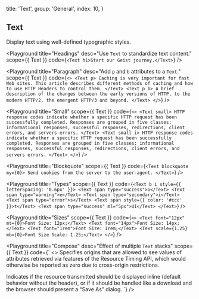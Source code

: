 
  title: 'Text',
  group: 'General',
  index: 10,
}

## Text

Display text using well-defined typographic styles.

<Playground
  title="Headings"
  desc="Use `Text` to standardize text content."
  scope={{ Text }}
  code={`
    <Text h1>Start our Geist journey.</Text>
`}
/>

<Playground
  title="Paragraph"
  desc="Add `p` and `b` attributes to a `Text`."
  scope={{ Text }}
  code={`
<>
  <Text p>
   Caching is very important for fast Web sites. This article describes different methods of caching and how to use HTTP Headers to control them.
  </Text>
  <Text p b>
   A brief description of the changes between the early versions of HTTP, to the modern HTTP/2, the emergent HTTP/3 and beyond.
  </Text>
</>
`}
/>

<Playground
  title="Small"
  scope={{ Text }}
  code={`
<>
  <Text small>
   HTTP response codes indicate whether a specific HTTP request has been successfully completed. Responses are grouped in five classes: informational responses, successful responses, redirections, client errors, and servers errors.
  </Text>
  <Text small i>
   HTTP response codes indicate whether a specific HTTP request has been successfully completed. Responses are grouped in five classes: informational responses, successful responses, redirections, client errors, and servers errors.
  </Text>
</>
`}
/>

<Playground
  title="Blockquote"
  scope={{ Text }}
  code={`
<Text blockquote my={0}>
  Send cookies from the server to the user-agent.
</Text>
`}
/>

<Playground
  title="Types"
  scope={{ Text }}
  code={`
<Text b i style={{ letterSpacing: '0.6px' }}>
  <Text span type="success">G</Text>
  <Text span type="warning">e</Text>
  <Text span type="secondary">i</Text>
  <Text span type="error">s</Text>
  <Text span style={{ color: '#ccc' }}>t</Text>
  <Text span type="success" ml="5px">UI</Text>
</Text>
`}
/>

<Playground
  title="Sizes"
  scope={{ Text }}
  code={`
<>
  <Text font="12px" mt={0}>Font Size: 12px;</Text>
  <Text font="14px">Font Size: 14px;</Text>
  <Text font="1rem">Font Size: 1rem;</Text>
  <Text scale={1.25} mb={0}>Font Size Scale: 1.25;</Text>
</>
`}
/>

<Playground
  title="Compose"
  desc="Effect of multiple `Text` stacks"
  scope={{ Text }}
  code={`
<>
  <Text p mt={0}>
   Specifies origins that are allowed to see values of attributes retrieved via features of the Resource Timing API, which would otherwise be reported as zero due to cross-origin restrictions.
  </Text>

  <Text mb={0}>
    <Text small del>Indicates if the resource transmitted should be displayed inline (default behavior without the header),</Text>
    <Text small b>or if it should be handled like a download and the browser should present a “Save As” dialog.</Text>
  </Text>
</>
`} />



